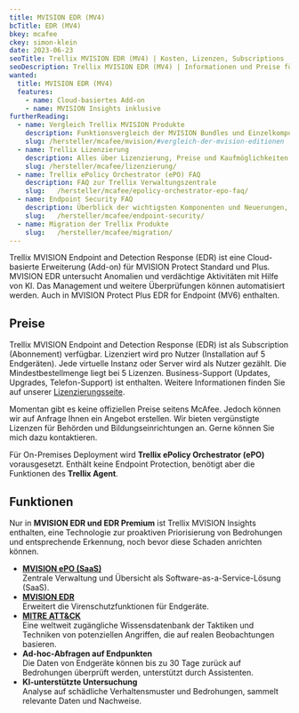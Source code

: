 ```yaml
---
title: MVISION EDR (MV4)
bcTitle: EDR (MV4)
bkey: mcafee
ckey: simon-klein
date: 2023-06-23
seoTitle: Trellix MVISION EDR (MV4) | Kosten, Lizenzen, Subscriptions
seoDescription: Trellix MVISION EDR (MV4) | Informationen und Preise für Einkäufer und Administratoren. Nur 3 Klicks zu Ihrem Angebot. Ratgeber für den Kauf von MVISION Lizenzen, Updates und Subscriptions.
wanted:
  title: MVISION EDR (MV4)
  features:
    - name: Cloud-basiertes Add-on
    - name: MVISION Insights inklusive
furtherReading:
  - name: Vergleich Trellix MVISION Produkte
    description: Funktionsvergleich der MVISION Bundles und Einzelkomponenten.
    slug: /hersteller/mcafee/mvision/#vergleich-der-mvision-editionen
  - name: Trellix Lizenzierung
    description: Alles über Lizenzierung, Preise und Kaufmöglichkeiten. Mit vielen Tipps und Beispielen.
    slug: /hersteller/mcafee/lizenzierung/
  - name: Trellix ePolicy Orchestrator (ePO) FAQ
    description: FAQ zur Trellix Verwaltungszentrale
    slug:   /hersteller/mcafee/epolicy-orchestrator-epo-faq/
  - name: Endpoint Security FAQ
    description: Überblick der wichtigsten Komponenten und Neuerungen, wie beispielsweise den Virenscanner (Anti Malware, Antivirus, Anti-Spyware), Desktop Firewall und Web Control.
    slug:   /hersteller/mcafee/endpoint-security/
  - name: Migration der Trellix Produkte
    slug:   /hersteller/mcafee/migration/
---
```




<Intro>

Trellix MVISION Endpoint and Detection Response (EDR) ist eine Cloud-basierte Erweiterung (Add-on) für MVISION Protect Standard und Plus. MVISION EDR untersucht Anomalien und verdächtige Aktivitäten mit Hilfe von KI. Das Management und weitere Überprüfungen können automatisiert werden. Auch in MVISION Protect Plus EDR for Endpoint (MV6) enthalten.

</Intro>

<TOC />

## Preise

Trellix MVISION Endpoint and Detection Response (EDR) ist als Subscription (Abonnement) verfügbar. Lizenziert wird pro Nutzer (Installation auf 5 Endgeräten). Jede virtuelle Instanz oder Server wird als Nutzer gezählt. Die Mindestbestellmenge liegt bei 5 Lizenzen. Business-Support (Updates, Upgrades, Telefon-Support) ist enthalten. Weitere Informationen finden Sie auf unserer [Lizenzierungsseite](/hersteller/mcafee/lizenzierung/).

<GetInTouch variant="info">

Momentan gibt es keine offiziellen Preise seitens McAfee. Jedoch können wir auf Anfrage Ihnen ein Angebot erstellen. Wir bieten vergünstigte Lizenzen für Behörden und Bildungseinrichtungen an. Gerne können Sie mich dazu kontaktieren.

</GetInTouch>

<Info>

Für On-Premises Deployment wird **Trellix ePolicy Orchestrator (ePO)** vorausgesetzt. Enthält keine Endpoint Protection, benötigt aber die Funktionen des **Trellix Agent**.

</Info>

## Funktionen

Nur in **MVISION EDR und EDR Premium** ist Trellix MVISION Insights enthalten, eine Technologie zur proaktiven Priorisierung von Bedrohungen und entsprechende Erkennung, noch bevor diese Schaden anrichten können.

- **[MVISION ePO (SaaS)](/hersteller/mcafee/epolicy-orchestrator-epo-faq/)** <br/>
Zentrale Verwaltung und Übersicht als Software-as-a-Service-Lösung (SaaS).
- **[MVISION EDR](/hersteller/mcafee/mvision/edr/)**<br/>
Erweitert die Virenschutzfunktionen für Endgeräte.
- **[MITRE ATT&CK](https://www.trellix.com/security-awareness/cybersecurity/what-is-mitre-attack-framework/)** <br/>
Eine weltweit zugängliche Wissensdatenbank der Taktiken und Techniken von potenziellen Angriffen, die auf realen Beobachtungen basieren.
- **Ad-hoc-Abfragen auf Endpunkten** <br/>
Die Daten von Endgeräte können bis zu 30 Tage zurück auf Bedrohungen überprüft werden, unterstützt durch Assistenten.
- **KI-unterstützte Untersuchung** <br/>
Analyse auf schädliche Verhaltensmuster und Bedrohungen, sammelt relevante Daten und Nachweise.
